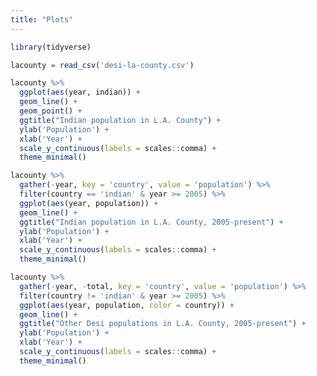 ```yaml
---
title: "Plots"
---
```


```r
library(tidyverse)
```

```r
lacounty = read_csv('desi-la-county.csv')
```

```r
lacounty %>% 
  ggplot(aes(year, indian)) +
  geom_line() +
  geom_point() +
  ggtitle("Indian population in L.A. County") +
  ylab('Population') +
  xlab('Year') +
  scale_y_continuous(labels = scales::comma) +
  theme_minimal()
```

```r
lacounty %>% 
  gather(-year, key = 'country', value = 'population') %>% 
  filter(country == 'indian' & year >= 2005) %>% 
  ggplot(aes(year, population)) +
  geom_line() +
  ggtitle("Indian population in L.A. County, 2005-present") +
  ylab('Population') +
  xlab('Year') +
  scale_y_continuous(labels = scales::comma) +
  theme_minimal()
```

```r
lacounty %>% 
  gather(-year, -total, key = 'country', value = 'population') %>% 
  filter(country != 'indian' & year >= 2005) %>% 
  ggplot(aes(year, population, color = country)) +
  geom_line() +
  ggtitle("Other Desi populations in L.A. County, 2005-present") +
  ylab('Population') +
  xlab('Year') +
  scale_y_continuous(labels = scales::comma) +
  theme_minimal()
```